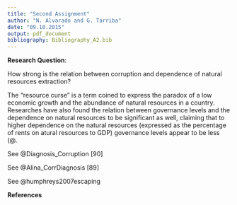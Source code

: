 ```yaml
---
title: "Second Assignment"
author: "N. Alvarado and G. Tarriba"
date: "09.10.2015"
output: pdf_document
bibliography: Bibliography_A2.bib
---
```


**Research Question**: 

How strong is the relation between corruption and dependence of natural resources extraction?

The "resource curse" is a term coined to express the paradox of a low economic growth and the abundance of natural resources in a country. Researches have also found the relation between governance levels and the dependence on natural resources to be significant as well, claiming that to higher dependence on the natural resources (expressed as the percentage of rents on atural resources to GDP) governance levels appear to be less (@.




See @Diagnosis_Corruption [90]

See @Alina_CorrDiagnosis [89]

See @humphreys2007escaping

**References**




